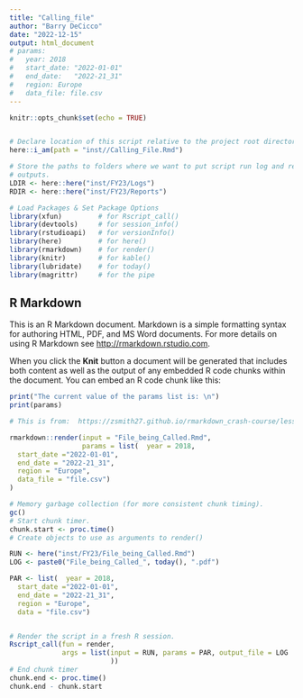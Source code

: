 ```yaml
---
title: "Calling_file"
author: "Barry DeCicco"
date: "2022-12-15"
output: html_document
# params:
#   year: 2018
#   start_date: "2022-01-01"
#   end_date:   "2022-21_31"
#   region: Europe
#   data_file: file.csv
---
```


```r
knitr::opts_chunk$set(echo = TRUE)


# Declare location of this script relative to the project root directory.
here::i_am(path = "inst//Calling_File.Rmd")

# Store the paths to folders where we want to put script run log and report 
# outputs. 
LDIR <- here::here("inst/FY23/Logs")
RDIR <- here::here("inst/FY23/Reports")

```

```r
# Load Packages & Set Package Options
library(xfun)         # for Rscript_call()
library(devtools)     # for session_info()
library(rstudioapi)   # for versionInfo()
library(here)         # for here()
library(rmarkdown)    # for render()
library(knitr)        # for kable()
library(lubridate)    # for today()
library(magrittr)     # for the pipe

```
## R Markdown

This is an R Markdown document. Markdown is a simple formatting syntax for authoring HTML, PDF, and MS Word documents. For more details on using R Markdown see <http://rmarkdown.rstudio.com>.

When you click the **Knit** button a document will be generated that includes both content as well as the output of any embedded R code chunks within the document. You can embed an R code chunk like this:

```r

print("The current value of the params list is: \n")
print(params)

```


```r

# This is from:  https://zsmith27.github.io/rmarkdown_crash-course/lesson-7-parameterized-reports.html#rmarkdownrender, '12.3 rmarkdown::render() '

rmarkdown::render(input = "File_being_Called.Rmd",
                  params = list(  year = 2018,
  start_date ="2022-01-01",
  end_date = "2022-21_31",
  region = "Europe",
  data_file = "file.csv")
)


```


```r

  
  

# Memory garbage collection (for more consistent chunk timing).
gc()
# Start chunk timer.
chunk.start <- proc.time()
# Create objects to use as arguments to render()

RUN <- here("inst/FY23/File_being_Called.Rmd")
LOG <- paste0("File_being_Called_", today(), ".pdf")

PAR <- list(  year = 2018,
  start_date ="2022-01-01",
  end_date = "2022-21_31",
  region = "Europe",
  data = "file.csv")


# Render the script in a fresh R session.
Rscript_call(fun = render, 
             args = list(input = RUN, params = PAR, output_file = LOG 
                         ))
# End chunk timer
chunk.end <- proc.time()
chunk.end - chunk.start
```


